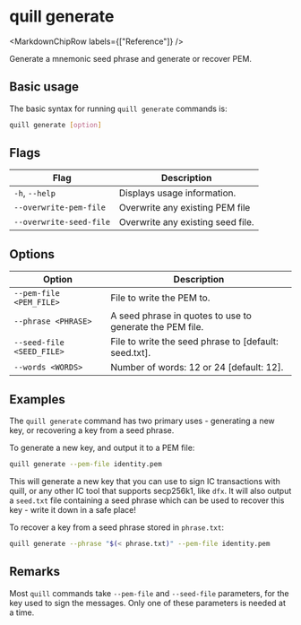 
# quill generate

<MarkdownChipRow labels={["Reference"]} />

Generate a mnemonic seed phrase and generate or recover PEM.

## Basic usage

The basic syntax for running `quill generate` commands is:

``` bash
quill generate [option]
```

## Flags

| Flag                    | Description                       |
|-------------------------|-----------------------------------|
| `-h`, `--help`          | Displays usage information.       |
| `--overwrite-pem-file`  | Overwrite any existing PEM file   |
| `--overwrite-seed-file` | Overwrite any existing seed file. |

## Options

| Option                    | Description                                              |
|---------------------------|----------------------------------------------------------|
| `--pem-file <PEM_FILE>`   | File to write the PEM to.                                |
| `--phrase <PHRASE>`       | A seed phrase in quotes to use to generate the PEM file. |
| `--seed-file <SEED_FILE>` | File to write the seed phrase to [default: seed.txt].    |
| `--words <WORDS>`         | Number of words: 12 or 24 [default: 12].                 |

## Examples

The `quill generate` command has two primary uses - generating a new key, or recovering a key from a seed phrase.

To generate a new key, and output it to a PEM file:

```sh
quill generate --pem-file identity.pem
```

This will generate a new key that you can use to sign IC transactions with quill, or any other IC tool that supports secp256k1, like `dfx`. It will also output a `seed.txt` file containing a seed phrase which can be used to recover this key - write it down in a safe place!

To recover a key from a seed phrase stored in `phrase.txt`:

```sh
quill generate --phrase "$(< phrase.txt)" --pem-file identity.pem
```

## Remarks

Most `quill` commands take `--pem-file` and `--seed-file` parameters, for the key used to sign the messages. Only one of these parameters is needed at a time.
